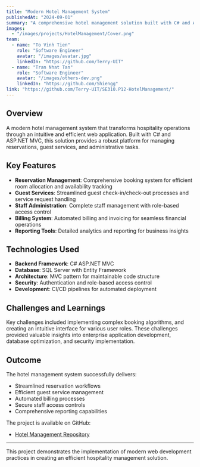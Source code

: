 ```yaml
---
title: "Modern Hotel Management System"
publishedAt: "2024-09-01"
summary: "A comprehensive hotel management solution built with C# and ASP.NET MVC, streamlining operations and enhancing guest experiences through efficient workflows."
images:
  - "/images/projects/HotelManagement/Cover.png"
team:
  - name: "To Vinh Tien"
    role: "Software Engineer"
    avatar: "/images/avatar.jpg"
    linkedIn: "https://github.com/Terry-UIT"
  - name: "Tran Nhat Tan"
    role: "Software Engineer"
    avatar: "/images/others-dev.png"
    linkedIn: "https://github.com/Shiengg"
link: "https://github.com/Terry-UIT/SE310.P12-HotelManagement/"
---
```


## Overview

A modern hotel management system that transforms hospitality operations through an intuitive and efficient web application. Built with C# and ASP.NET MVC, this solution provides a robust platform for managing reservations, guest services, and administrative tasks.

## Key Features

- **Reservation Management**: Comprehensive booking system for efficient room allocation and availability tracking
- **Guest Services**: Streamlined guest check-in/check-out processes and service request handling
- **Staff Administration**: Complete staff management with role-based access control
- **Billing System**: Automated billing and invoicing for seamless financial operations
- **Reporting Tools**: Detailed analytics and reporting for business insights

## Technologies Used

- **Backend Framework**: C# ASP.NET MVC
- **Database**: SQL Server with Entity Framework
- **Architecture**: MVC pattern for maintainable code structure
- **Security**: Authentication and role-based access control
- **Development**: CI/CD pipelines for automated deployment

## Challenges and Learnings

Key challenges included implementing complex booking algorithms, and creating an intuitive interface for various user roles. These challenges provided valuable insights into enterprise application development, database optimization, and security implementation.

## Outcome

The hotel management system successfully delivers:

- Streamlined reservation workflows
- Efficient guest service management
- Automated billing processes
- Secure staff access controls
- Comprehensive reporting capabilities

The project is available on GitHub:
- [Hotel Management Repository](https://github.com/Terry-UIT/SE310.P12-HotelManagement/)

---

This project demonstrates the implementation of modern web development practices in creating an efficient hospitality management solution.